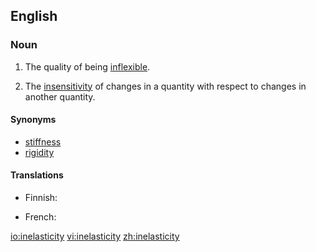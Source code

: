 ==English==

===Noun===
{{en-noun|-}}

# The quality of being [[inflexible]].
# {{context|economics}} The [[insensitivity]] of changes in a quantity with respect to changes in another quantity.

====Synonyms====
* [[stiffness]]
* [[rigidity]]

====Translations====
{{trans-top|quality of not being elastic}}
* Finnish: {{t-|fi|epäelastisuus}}
{{trans-mid}}
* French: {{t+|fr|inélasticité|f}}
{{trans-bottom}}

[[io:inelasticity]]
[[vi:inelasticity]]
[[zh:inelasticity]]